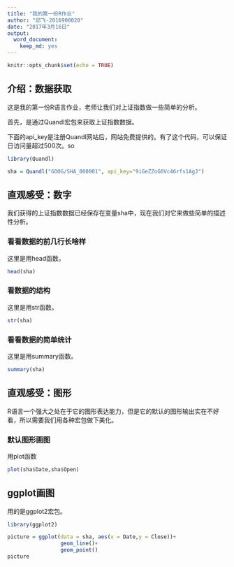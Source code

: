 ```yaml
---
title: "我的第一份R作业"
author: "邱飞-2016900020"
date: "2017年3月16日"
output: 
  word_document: 
    keep_md: yes
---
```


```r
knitr::opts_chunk$set(echo = TRUE)
```

## 介绍：数据获取

这是我的第一份R语言作业，老师让我们对上证指数做一些简单的分析。

首先，是通过Quandl宏包来获取上证指数数据。

下面的api_key是注册Quandl网站后，网站免费提供的。有了这个代码，可以保证日访问量超过500次。so

```r

library(Quandl)

sha = Quandl("GOOG/SHA_000001", api_key="9iGeZZoG6Vc46rfs1AgJ")

```


## 直观感受：数字

我们获得的上证指数数据已经保存在变量sha中，现在我们对它来做些简单的描述性分析。

### 看看数据的前几行长啥样

这里是用head函数。

```r
head(sha)
```

### 看数据的结构

这里是用str函数。

```r
str(sha)
```

### 看看数据的简单统计

 这里是用summary函数。
 
 
```r
summary(sha)
```


## 直观感受：图形

R语言一个强大之处在于它的图形表达能力，但是它的默认的图形输出实在不好看，所以需要我们用各种宏包做下美化。

### 默认图形画图
用plot函数

```r
plot(sha$Date,sha$Open)
```

## ggplot画图

用的是ggplot2宏包。

```r
library(ggplot2)

picture = ggplot(data = sha, aes(x = Date,y = Close))+
                 geom_line()+
                 geom_point()
picture

```

